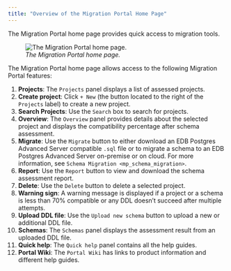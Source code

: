```yaml
---
title: "Overview of the Migration Portal Home Page"
---
```


<div id="mp_overview_home" class="registered_link"></div>


The Migration Portal home page provides quick access to migration tools.

<figure><img src="../images/mp_overview_home.png" class="align-center" alt="The Migration Portal home page." /><figcaption aria-hidden="true"><em>The Migration Portal home page.</em></figcaption></figure>

The Migration Portal home page allows access to the following Migration Portal features:

1.  **Projects**: The `Projects` panel displays a list of assessed projects.
2.  **Create project**: Click `+ New` (the button located to the right of the `Projects` label) to create a new project.
3.  **Search Projects**: Use the `Search` box to search for projects.
4.  **Overview**: The `Overview` panel provides details about the selected project and displays the compatibility percentage after schema assessment.
5.  **Migrate**: Use the `Migrate` button to either download an EDB Postgres Advanced Server compatible `.sql` file or to migrate a schema to an EDB Postgres Advanced Server on-premise or on cloud. For more information, see `Schema Migration <mp_schema_migration>`.
6.  **Report**: Use the `Report` button to view and download the schema assessment report.
7.  **Delete**: Use the `Delete` button to delete a selected project.
8.  **Warning sign**: A warning message is displayed if a project or a schema is less than 70% compatible or any DDL doesn’t succeed after multiple attempts.
9.  **Upload DDL file**: Use the `Upload new schema` button to upload a new or additional DDL file.
10. **Schemas**: The `Schemas` panel displays the assessment result from an uploaded DDL file.
11. **Quick help**: The `Quick help` panel contains all the help guides.
12. **Portal Wiki**: The `Portal Wiki` has links to product information and different help guides.
